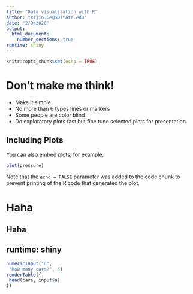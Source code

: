 ```yaml
---
title: "Data visualization with R"
author: "Xijin.Ge@SDstate.edu"
date: "2/9/2020"
output: 
  html_document:
    number_sections: true
runtime: shiny
---
```


```r
knitr::opts_chunk$set(echo = TRUE)
```




# Don't make me think!
* Make it simple
* No more than 6 types lines or markers
* Some people are color blind
* Do exploratory plots fast but fine tune selected plots for presentation.




## Including Plots

You can also embed plots, for example:

```r
plot(pressure)
```

Note that the `echo = FALSE` parameter was added to the code chunk to prevent printing of the R code that generated the plot.

# Haha

## Haha




runtime: shiny
---
```r
numericInput("n",
 "How many cars?", 5)
renderTable({
 head(cars, input$n)
})
```
